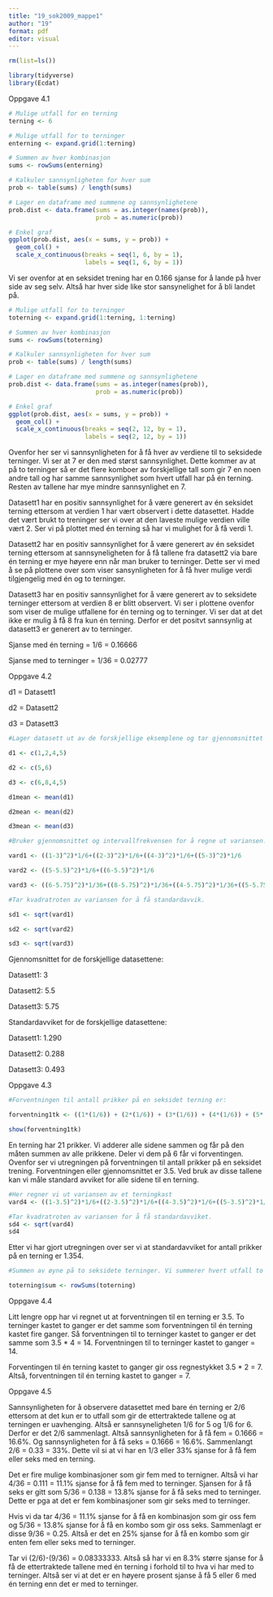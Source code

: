 ---
title: "19_sok2009_mappe1"
author: "19"
format: pdf
editor: visual
---

```{r}

rm(list=ls())

library(tidyverse)
library(Ecdat)
```

Oppgave 4.1

```{r}

# Mulige utfall for en terning
terning <- 6

# Mulige utfall for to terninger
enterning <- expand.grid(1:terning)

# Summen av hver kombinasjon
sums <- rowSums(enterning)

# Kalkuler sannsynligheten for hver sum
prob <- table(sums) / length(sums)

# Lager en dataframe med summene og sannsynlighetene
prob.dist <- data.frame(sums = as.integer(names(prob)),
                        prob = as.numeric(prob))

# Enkel graf
ggplot(prob.dist, aes(x = sums, y = prob)) +
  geom_col() +
  scale_x_continuous(breaks = seq(1, 6, by = 1), 
                     labels = seq(1, 6, by = 1))
```

Vi ser ovenfor at en seksidet trening har en 0.166 sjanse for å lande på hver side av seg selv. Altså har hver side like stor sansynelighet for å bli landet på.

```{r}

# Mulige utfall for to terninger
toterning <- expand.grid(1:terning, 1:terning)

# Summen av hver kombinasjon
sums <- rowSums(toterning)

# Kalkuler sannsynligheten for hver sum
prob <- table(sums) / length(sums)

# Lager en dataframe med summene og sannsynlighetene
prob.dist <- data.frame(sums = as.integer(names(prob)),
                        prob = as.numeric(prob))

# Enkel graf
ggplot(prob.dist, aes(x = sums, y = prob)) +
  geom_col() +
  scale_x_continuous(breaks = seq(2, 12, by = 1), 
                     labels = seq(2, 12, by = 1))
```

Ovenfor her ser vi sannsynligheten for å få hver av verdiene til to seksidede terninger. Vi ser at 7 er den med størst sannsynlighet. Dette kommer av at på to terninger så er det flere komboer av forskjellige tall som gir 7 en noen andre tall og har samme sannsynlighet som hvert utfall har på én terning. Resten av tallene har mye mindre sannsynlighet en 7.

Datasett1 har en positiv sannsynlighet for å være generert av én seksidet terning ettersom at verdien 1 har vært observert i dette datasettet. Hadde det vært brukt to treninger ser vi over at den laveste mulige verdien ville vært 2. Ser vi på plottet med én terning så har vi mulighet for å få verdi 1.

Datasett2 har en positiv sannsynlighet for å være generert av én seksidet terning ettersom at sannsyneligheten for å få tallene fra datasett2 via bare én terning er mye høyere enn når man bruker to terninger. Dette ser vi med å se på plottene over som viser sansynligheten for å få hver mulige verdi tilgjengelig med én og to terninger.

Datasett3 har en positiv sannsynlighet for å være generert av to seksidete terninger ettersom at verdien 8 er blitt observert. Vi ser i plottene ovenfor som viser de mulige utfallene for én terning og to terninger. Vi ser dat at det ikke er mulig å få 8 fra kun én terning. Derfor er det positvt sannsynlig at datasett3 er generert av to terninger.

Sjanse med én terning = 1/6 = 0.16666

Sjanse med to terninger = 1/36 = 0.02777

Oppgave 4.2

d1 = Datasett1

d2 = Datasett2

d3 = Datasett3

```{r}

#Lager datasett ut av de forskjellige eksemplene og tar gjennomsnittet av dem.

d1 <- c(1,2,4,5)

d2 <- c(5,6)

d3 <- c(6,8,4,5)

d1mean <- mean(d1)

d2mean <- mean(d2)

d3mean <- mean(d3)
```

```{r}

#Bruker gjennomsnittet og intervallfrekvensen for å regne ut variansen.

vard1 <- ((1-3)^2)*1/6+((2-3)^2)*1/6+((4-3)^2)*1/6+((5-3)^2)*1/6

vard2 <- ((5-5.5)^2)*1/6+((6-5.5)^2)*1/6

vard3 <- ((6-5.75)^2)*1/36+((8-5.75)^2)*1/36+((4-5.75)^2)*1/36+((5-5.75)^2)*1/36
```

```{r}

#Tar kvadratroten av variansen for å få standardavvik.

sd1 <- sqrt(vard1)

sd2 <- sqrt(vard2)

sd3 <- sqrt(vard3)
```

Gjennomsnittet for de forskjellige datasettene:

Datasett1: 3

Datasett2: 5.5

Datasett3: 5.75

Standardavviket for de forskjellige datasettene:

Datasett1: 1.290

Datasett2: 0.288

Datasett3: 0.493

Oppgave 4.3

```{r}
#Forventningen til antall prikker på en seksidet terning er:

forventning1tk <- ((1*(1/6)) + (2*(1/6)) + (3*(1/6)) + (4*(1/6)) + (5*(1/6)) + (6*(1/6)))

show(forventning1tk)
```

En terning har 21 prikker. Vi adderer alle sidene sammen og får på den måten summen av alle prikkene. Deler vi dem på 6 får vi forventingen. Ovenfor ser vi utregningen på forventningen til antall prikker på en seksidet trening. Forventningen eller gjennomsnittet er 3.5. Ved bruk av disse tallene kan vi måle standard avviket for alle sidene til en terning.

```{r}
#Her regner vi ut variansen av et terningkast
vard4 <- ((1-3.5)^2)*1/6+((2-3.5)^2)*1/6+((4-3.5)^2)*1/6+((5-3.5)^2)*1/6

#Tar kvadratroten av variansen for å få standardavviket.
sd4 <- sqrt(vard4)
sd4
```

Etter vi har gjort utregningen over ser vi at standardavviket for antall prikker på en terning er 1.354.

```{r}
#Summen av øyne på to seksidete terninger. Vi summerer hvert utfall to terninger kan gi.

toterning$sum <- rowSums(toterning)
```

Oppgave 4.4

Litt lengre opp har vi regnet ut at forventningen til en terning er 3.5. To terninger kastet to ganger er det samme som forventningen til én terning kastet fire ganger. Så forventningen til to terninger kastet to ganger er det samme som 3.5 \* 4 = 14. Forventningen til to terninger kastet to ganger = 14.

Forventingen til én terning kastet to ganger gir oss regnestykket 3.5 \* 2 = 7. Altså, forventningen til én terning kastet to ganger = 7.

Oppgave 4.5

Sannsynligheten for å observere datasettet med bare én terning er 2/6 ettersom at det kun er to utfall som gir de ettertraktede tallene og at terningen er uavhenging. Altså er sannsyneligheten 1/6 for 5 og 1/6 for 6. Derfor er det 2/6 sammenlagt. Altså sannsynligheten for å få fem = 0.1666 = 16.6%. Og sannsynligheten for å få seks = 0.1666 = 16.6%. Sammenlangt 2/6 = 0.33 = 33%. Dette vil si at vi har en 1/3 eller 33% sjanse for å få fem eller seks med en terning.

Det er fire mulige kombinasjoner som gir fem med to ternigner. Altså vi har 4/36 = 0.111 = 11.1% sjanse for å få fem med to terninger. Sjansen for å få seks er gitt som 5/36 = 0.138 = 13.8% sjanse for å få seks med to terninger. Dette er pga at det er fem kombinasjoner som gir seks med to terninger.

Hvis vi da tar 4/36 = 11.1% sjanse for å få en kombinasjon som gir oss fem og 5/36 = 13.8% sjanse for å få en kombo som gir oss seks. Sammenlagt er disse 9/36 = 0.25. Altså er det en 25% sjanse for å få en kombo som gir enten fem eller seks med to terninger.

Tar vi (2/6)-(9/36) = 0.08333333. Altså så har vi en 8.3% større sjanse for å få de ettertraktede tallene med én terning i forhold til to hva vi har med to terninger. Altså ser vi at det er en høyere prosent sjanse å få 5 eller 6 med én terning enn det er med to terninger.
